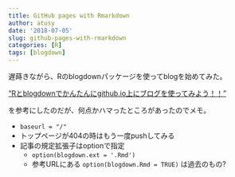 ```yaml
---
title: GitHub pages with Rmarkdown
author: atusy
date: '2018-07-05'
slug: github-pages-with-rmarkdown
categories: [R]
tags: [blogdown]
---
```


遅蒔きながら、Rのblogdownパッケージを使ってblogを始めてみた。

["Rとblogdownでかんたんにgithub.io上にブログを使ってみよう！！"](https://qiita.com/masato_t/items/7bbfa74f8de0dc06c91c)

を参考にしたのだが、何点かハマったところがあったのでメモ。

- `baseurl = "/"`
- トップページが404の時はもう一度pushしてみる
- 記事の規定拡張子はoptionで指定
    - `option(blogdown.ext = '.Rmd')`
    - 参考URLにある `option(blogdown.Rmd = TRUE)` は過去のもの?

    
    